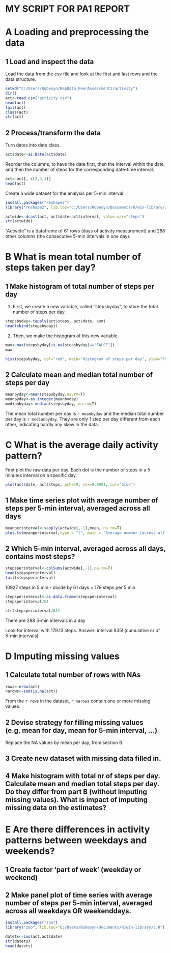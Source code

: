 MY SCRIPT FOR PA1 REPORT
=======================================================

# A Loading and preprocessing the data

## 1 Load and inspect the data

Load the data from the csv file and look at the first and last rows and the data structure.
```r
setwd("C:/Users/Robesyn/RepData_PeerAssessment1/activity")
dir()
act<-read.csv("activity.csv")
head(act)
tail(act)
class(act)
str(act)
```

## 2 Process/transform the data

Turn dates into date class.
```r
act$date<-as.Date(act$date)
```

Reorder the columns, to have the date first, then the interval within the date, and then the number of steps for the corresponding date-time interval.
```r
act<-act[, c(2,3,1)]
head(act)
```

Create a wide dataset for the analysis per 5-min interval.
```r
install.packages("reshape2")
library("reshape2", lib.loc="C:/Users/Robesyn/Documents/R/win-library/3.0")
```

```r
actwide<-dcast(act, act$date~act$interval, value.var="steps")
str(actwide)
```
"Actwide" is a dataframe of 61 rows (days of activity measurement) and 288 other columns (the consecutive 5-min intervals in one day).

# B What is mean total number of steps taken per day?

## 1 Make histogram of total number of steps per day

1. First, we create a new variable, called "stepsbyday", to store the total number of steps per day. 
```r
stepsbyday<-tapply(act$steps, act$date, sum)
head(cbind(stepsbyday))
```

2. Then, we make the histogram of this new variable.  
```r
max<-max(stepsbyday[is.na(stepsbyday)=="FALSE"])
max

hist(stepsbyday, col="red", main="Histogram of steps per day", ylab="Frequency", xlab="Number of steps per day", breaks=20, xlim=c(0,max+3000))
``` 

## 2 Calculate mean and median total number of steps per day

```r
meanbyday<-mean(stepsbyday,na.rm=T)
meanbyday<-as.integer(meanbyday)
medianbyday<-median(stepsbyday, na.rm=T)
```

The mean total number per day is `r meanbyday` and the median total number per day is `r medianbyday`. They are only 1 step per day different from each other, indicating hardly any skew in the data.

# C What is the average daily activity pattern?

First plot the raw data per day.  Each dot is the number of steps in a 5 minutes interval on a specific day. 

```r
plot(act$date, act$steps, pch=19, cex=0.0001, col="blue")
```

## 1 Make time series plot with average number of steps per 5-min interval, averaged across all days

```r
meanperinterval<-sapply(actwide[,-1],mean, na.rm=T)
plot.ts(meanperinterval,type = "l", main = "Average number (across all days) of steps per 5-min interval", ylab = "Number of steps", xlab = "5-min intervals in a day", col = "red")
```


## 2 Which 5-min interval, averaged across all days, contains most steps?

```r
stepsperinterval<-colSums(actwide[,-1],na.rm=T)
head(stepsperinterval)
tail(stepsperinterval)

``` 


10927 steps in 5 min - divide by 61 days = 179 steps per 5 min

```r
stepsperinterval<-as.data.frame(stepsperinterval)
stepsperinterval/61
```

```r
str(stepsperinterval/61)
```
There are 288 5-min intervals in a day

Look for interval with 179.13 steps.
Answer: interval 835! (cumulative nr of 5-min intervals) 

# D Imputing missing values

## 1 Calculate total number of rows with NAs

```r
rows<-nrow(act)
narows<-sum(is.na(act))
```
From the `r rows` in the dataset, `r narows` contain one or more missing values.

## 2 Devise strategy for filling missing values (e.g. mean for day, mean for 5-min interval, ...)
Replace the NA values by mean per day, from section B.

## 3 Create new dataset with missing data filled in.

## 4 Make histogram with total nr of steps per day. Calculate mean and median total steps per day. Do they differ from part B (without imputing missing values). What is impact of imputing missing data on the estimates?


# E Are there differences in activity patterns between weekdays and weekends?

## 1 Create factor 'part of week' (weekday or weekend)

## 2 Make panel plot of time series with average number of steps per 5-min interval, averaged across all weekdays OR weekenddays.


```r
install.packages("zoo")
library("zoo", lib.loc="C:/Users/Robesyn/Documents/R/win-library/3.0")

datets<-zoo(act,act$date)
str(datets)
head(datets)
```
